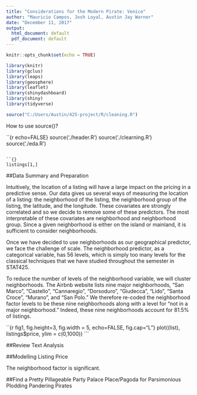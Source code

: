 ```yaml
---
title: "Considerations for the Modern Pirate: Venice"
author: "Mauricio Campos, Josh Loyal, Austin Jay Warner"
date: "December 11, 2017"
output:
  html_document: default
  pdf_document: default
---
```


```r
knitr::opts_chunk$set(echo = TRUE)
```

```r
library(knitr)
library(gclus)
library(leaps)
library(geosphere)
library(leaflet)
library(shinydashboard)
library(shiny)
library(tidyverse)
```

```r
source("C:/Users/Austin/425-project/R/cleaning.R")
```
How to use source()? 

``{r echo=FALSE}
source('./header.R')
source('./clearning.R')
source('./eda.R')
```

``{}
listings[1,]
```
##Data Summary and Preparation

Intuitively, the location of a listing will have a large impact on the pricing in a predictive sense. Our data gives us several ways of measuring the location of a listing: the neighborhood of the listing, the neighborhood group of the listing, the latitude, and the longitude. These covariates are strongly correlated and so we decide to remove some of these predictors. The most interpretable of these covariates are neighborhood and neighborhood group. Since a given neighborhood is either on the island or mainland, it is sufficient to consider neighborhoods. 

Once we have decided to use neighborhoods as our geographical predictor, we face the challenge of scale. The neighborhood predictor, as a categorical variable, has 56 levels, which is simply too many levels for the classical techniques that we have studied throughout the semester in STAT425. 

To reduce the number of levels of the neighborhood variable, we will cluster neighborhoods. The Airbnb website lists nine major neighborhoods, "San Marco", "Castello", "Cannaregio", "Dorsoduro", "Giudecca", "Lido", "Santa Croce", "Murano", and "San Polo." We therefore re-coded the neighborhood factor levels to be these nine neighborhoods along with a level for "not in a major neighborhood." Indeed, these nine neighborhoods account for 81.5% of listings. 

``{r fig1, fig.height=3, fig.width = 5, echo=FALSE, fig.cap="L"}
plot((list), listings$price, ylim = c(0,1000))
```

##Review Text Analysis

##Modelling Listing Price

The neighborhood factor is significant. 

##Find a Pretty Pillageable Party Palace Place/Pagoda for Parsimonious Plodding Pandering Pirates

\section{Predicting Luxury}



